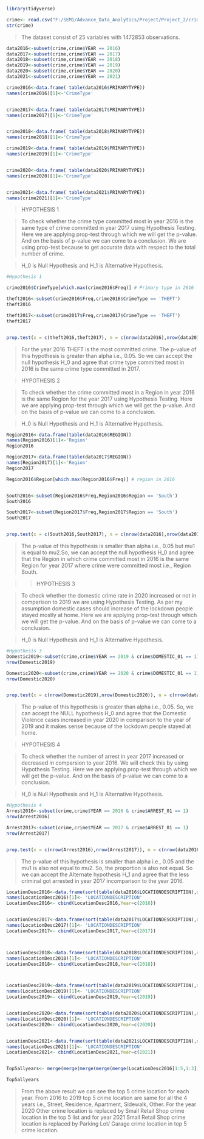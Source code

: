 
```{r}
library(tidyverse)

crime<- read.csv("F:/SEM1/Advance_Data_Analytics/Project/Project_2/crime1.csv", header=TRUE)
str(crime)

```

>The dataset consist of 25 variables with 1472853 observations.


```{r}
data2016<-subset(crime,crime$YEAR == 2016)
data2017<-subset(crime,crime$YEAR == 2017)
data2018<-subset(crime,crime$YEAR == 2018)
data2019<-subset(crime,crime$YEAR == 2019)
data2020<-subset(crime,crime$YEAR == 2020)
data2021<-subset(crime,crime$YEAR == 2021)

```



```{r}

crime2016<-data.frame( table(data2016$PRIMARYTYPE))
names(crime2016)[1]<-'CrimeType'


crime2017<-data.frame( table(data2017$PRIMARYTYPE))
names(crime2017)[1]<-'CrimeType'


crime2018<-data.frame( table(data2018$PRIMARYTYPE))
names(crime2018)[1]<-'CrimeType'

crime2019<-data.frame( table(data2019$PRIMARYTYPE))
names(crime2019)[1]<-'CrimeType'


crime2020<-data.frame( table(data2020$PRIMARYTYPE))
names(crime2020)[1]<-'CrimeType'


crime2021<-data.frame( table(data2021$PRIMARYTYPE))
names(crime2021)[1]<-'CrimeType'


```



>HYPOTHESIS 1


>To check whether the crime type committed most in year 2016 is the same type of crime committed in year 2017 using Hypothesis Testing. Here we are applying prop-test through which we will get the p-value. And on the basis of p-value we can come to a conclusion. We are using prop-test because to get accurate data with respect to the total number of crime.

\begin{align*}
H_0: \mu1 & = \mu2, \\
H_1: \mu1 & \ne \mu2. 
\end{align*}


> H_0 is Null Hypothesis and H_1 is Alternative Hypothesis.

```{r}
#Hypothesis 1

crime2016$CrimeType[which.max(crime2016$Freq)] # Primary type in 2016

theft2016<-subset(crime2016$Freq,crime2016$CrimeType == 'THEFT')
theft2016

theft2017<-subset(crime2017$Freq,crime2017$CrimeType == 'THEFT')
theft2017


prop.test(x = c(theft2016,theft2017), n = c(nrow(data2016),nrow(data2017)), alternative = "greater", conf.level = 0.95)

```

>For the year 2016 THEFT is the most committed crime. The p-value of this hypothesis is greater than alpha i.e., 0.05. So we can accept the null hypothesis H_0 and agree that crime type committed most in 2016 is the same crime type committed in 2017.




>HYPOTHESIS 2 

>To check whether the crime committed most in a Region in year 2016 is the same Region for the year 2017 using Hypothesis Testing. Here we are applying prop-test through which we will get the p-value. And on the basis of p-value we can come to a conclusion.

\begin{align*}
H_0: \mu1 & = \mu2, \\
H_1: \mu1 & \ne \mu2. 
\end{align*}

> H_0 is Null Hypothesis and H_1 is Alternative Hypothesis.

```{r}


Region2016<-data.frame(table(data2016$REGION))
names(Region2016)[1]<-'Region'
Region2016

Region2017<-data.frame(table(data2017$REGION))
names(Region2017)[1]<-'Region'
Region2017

Region2016$Region[which.max(Region2016$Freq)] # region in 2016


South2016<-subset(Region2016$Freq,Region2016$Region == 'South')
South2016

South2017<-subset(Region2017$Freq,Region2017$Region == 'South')
South2017


prop.test(x = c(South2016,South2017), n = c(nrow(data2016),nrow(data2017)), alternative = "greater", conf.level = 0.95)


```


>The p-value of this hypothesis is smaller than alpha i.e., 0.05 but mu1 is equal to mu2.So, we can accept the null hypothesis H_0 and agree that the Region in which crime committed most in 2016 is the same Region for year 2017 where crime were committed most i.e., Region South.



>>HYPOTHESIS 3

>To check whether the domestic crime rate in 2020 increased or not in comparison to 2019 we are using Hypothesis Testing. As per my assumption domestic cases should increase of the lockdown people stayed mostly at home.  Here we are applying prop-test through which we will get the p-value. And on the basis of p-value we can come to a conclusion.

\begin{align*}
H_0: \mu1 & = \mu2, \\
H_1: \mu1 & \ne \mu2. 
\end{align*}

> H_0 is Null Hypothesis and H_1 is Alternative Hypothesis.

```{r}
#Hypothesis 3
Domestic2019<-subset(crime,crime$YEAR == 2019 & crime$DOMESTIC_01 == 1)
nrow(Domestic2019)

Domestic2020<-subset(crime,crime$YEAR == 2020 & crime$DOMESTIC_01 == 1)
nrow(Domestic2020)


prop.test(x = c(nrow(Domestic2019),nrow(Domestic2020)), n = c(nrow(data2019),nrow(data2020)), alternative = "greater", conf.level = 0.95)

```


>The p-value of this hypothesis is greater than alpha i.e., 0.05. So, we can accept the NULL hypothesis H_0 and agree that the Domestic Violence cases increased in year 2020 in comparison to the year of 2019 and it makes sense because of the lockdown people stayed at home.




>HYPOTHESIS 4

>To check whether the number of arrest in year 2017  increased or decreased in comparsion to  year 2016. We will check this by using Hypothesis Testing. Here we are applying prop-test through which we will get the p-value. And on the basis of p-value we can come to a conclusion.

\begin{align*}
H_0: \mu1 & = \mu2, \\
H_1: \mu1 & \ne \mu2. 
\end{align*}

> H_0 is Null Hypothesis and H_1 is Alternative Hypothesis.

```{r}
#Hypothesis 4
Arrest2016<-subset(crime,crime$YEAR == 2016 & crime$ARREST_01 == 1)
nrow(Arrest2016)

Arrest2017<-subset(crime,crime$YEAR == 2017 & crime$ARREST_01 == 1)
nrow(Arrest2017)


prop.test(x = c(nrow(Arrest2016),nrow(Arrest2017)), n = c(nrow(data2016),nrow(data2017)), alternative = "greater", conf.level = 0.95)

```

>The p-value of this hypothesis is smaller than alpha i.e., 0.05 and the mu1 is also not equal to mu2. So, the proportion is also not equal. So we can accept the Alternate hypothesis H_1 and agree that the less criminal got arrested in year 2017 incomparison to the year 2016.




```{r}

LocationDesc2016<-data.frame(sort(table(data2016$LOCATIONDESCRIPTION),decreasing = TRUE))
names(LocationDesc2016)[1]<- 'LOCATIONDESCRIPTION'
LocationDesc2016<- cbind(LocationDesc2016,Year=c(2016))


LocationDesc2017<-data.frame(sort(table(data2017$LOCATIONDESCRIPTION),decreasing = TRUE))
names(LocationDesc2017)[1]<- 'LOCATIONDESCRIPTION'
LocationDesc2017<- cbind(LocationDesc2017,Year=c(2017))



LocationDesc2018<-data.frame(sort(table(data2018$LOCATIONDESCRIPTION),decreasing = TRUE))
names(LocationDesc2018)[1]<- 'LOCATIONDESCRIPTION'
LocationDesc2018<- cbind(LocationDesc2018,Year=c(2018))



LocationDesc2019<-data.frame(sort(table(data2019$LOCATIONDESCRIPTION),decreasing = TRUE))
names(LocationDesc2019)[1]<- 'LOCATIONDESCRIPTION'
LocationDesc2019<- cbind(LocationDesc2019,Year=c(2019))


LocationDesc2020<-data.frame(sort(table(data2020$LOCATIONDESCRIPTION),decreasing = TRUE))
names(LocationDesc2020)[1]<- 'LOCATIONDESCRIPTION'
LocationDesc2020<- cbind(LocationDesc2020,Year=c(2020))


LocationDesc2021<-data.frame(sort(table(data2021$LOCATIONDESCRIPTION),decreasing = TRUE))
names(LocationDesc2021)[1]<- 'LOCATIONDESCRIPTION'
LocationDesc2021<- cbind(LocationDesc2021,Year=c(2021))


Top5allyears<- merge(merge(merge(merge(merge(LocationDesc2016[1:5,1:3],LocationDesc2017[1:5,1:3],all = TRUE,sort = FALSE),LocationDesc2018[1:5,1:3],all = TRUE,sort = FALSE),LocationDesc2019[1:5,1:3],all = TRUE,sort = FALSE),LocationDesc2020[1:5,1:3],all = TRUE,sort = FALSE),LocationDesc2021[1:5,1:3],all = TRUE, sort = FALSE)

Top5allyears
```

>From the above result we can see the top 5 crime location for each year. From 2016 to 2019 top 5 crime location are same for all the 4 years i.e., Street, Residence, Apartment, Sidewalk, Other. For the year 2020 Other crime location is replaced by Small Retail Shop crime location in the top 5 list and for year 2021 Small Retail Shop crime location is replaced by Parking Lot/ Garage crime location in top 5 crime location.































